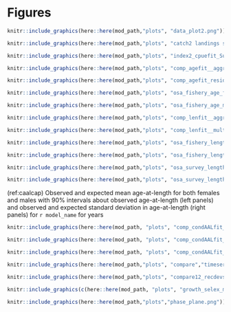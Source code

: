  

# Figures

```r
knitr::include_graphics(here::here(mod_path,"plots", "data_plot2.png"))
```

 

```r
knitr::include_graphics(here::here(mod_path,"plots", "catch2 landings stacked.png"))
```

```r
knitr::include_graphics(here::here(mod_path,"plots", "index2_cpuefit_Survey.png"))
```
 
```r
knitr::include_graphics(here::here(mod_path,"plots", "comp_agefit__aggregated_across_time.png"))
```

```r
knitr::include_graphics(here::here(mod_path,"plots", "comp_agefit_residsflt1mkt0.png"))
```

```r
knitr::include_graphics(here::here(mod_path,"plots", "osa_fishery_age_females_diagnostics.png"))
```

```r
knitr::include_graphics(here::here(mod_path,"plots", "osa_fishery_age_males_diagnostics.png"))
```

```r
knitr::include_graphics(here::here(mod_path,"plots", "comp_lenfit__aggregated_across_time.png"))
```

```r
knitr::include_graphics(here::here(mod_path,"plots", "comp_lenfit__multi-fleet_comparison.png"))
```

```r
knitr::include_graphics(here::here(mod_path,"plots", "osa_fishery_length_females_diagnostics.png"))
```

```r
knitr::include_graphics(here::here(mod_path,"plots", "osa_fishery_length_males_diagnostics.png"))
```

```r
knitr::include_graphics(here::here(mod_path,"plots", "osa_survey_length_females_diagnostics.png"))
```

```r
knitr::include_graphics(here::here(mod_path,"plots", "osa_survey_length_males_diagnostics.png"))
```
 
(ref:caalcap) Observed and expected mean age-at-length for both females and males with 90% intervals about observed age-at-length (left panels) and observed and expected standard deviation in age-at-length (right panels) for `r model_name` for years

```r
knitr::include_graphics(here::here(mod_path, "plots", "comp_condAALfit_Andre_plotsflt2mkt0_page5.png"))
```

```r
knitr::include_graphics(here::here(mod_path, "plots", "comp_condAALfit_Andre_plotsflt2mkt0_page6.png"))
```

```r
knitr::include_graphics(here::here(mod_path, "plots", "comp_condAALfit_Andre_plotsflt2mkt0_page7.png"))
```
 
 
 



```r
knitr::include_graphics(here::here(mod_path,"plots", "compare","timeseries_compare.png"))
```
 


```r
knitr::include_graphics(here::here(mod_path,"plots", "compare12_recdevs_uncertainty.png"))
```
 

```r
knitr::include_graphics(c(here::here(mod_path, "plots", "growth_selex_maturity.png")))
```


```r
knitr::include_graphics(here::here(mod_path,"plots","phase_plane.png"))
```
